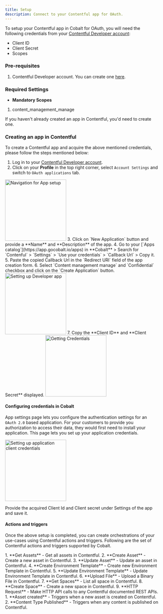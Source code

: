 ```yaml
---
title: Setup
description: Connect to your Contentful app for OAuth.
---
```

To setup your Contentful app in Cobalt for OAuth, you will need the following credentials from your [Contentful Developer account](https://app.contentful.com/account/profile/developers/applications):
- Client ID
- Client Secret
- Scopes

### Pre-requisites

1. Contentful Developer account. You can create one [here](https://www.contentful.com/sign-up/).

### Required Settings

* **Mandatory Scopes** 
1. content_management_manage

<Info>If you haven't already created an app in Contentful, you'd need to create one.</Info>

### Creating an app in Contentful

To create a Contentful app and acquire the above mentioned credentials, please follow the steps mentioned below:

1. Log in to your [Contentful Developer account](https://app.contentful.com/account/profile/developers/applications).
2. Click on your **Profile** in the top right corner, select `Account Settings` and switch to `OAuth applications` tab.
<img height="200" src="/images/Contentful/contentful_navigation.png" alt="Navigation for App setup"/>
3. Click on `New Application` button and provide a **Name** and **Description** of the app.
4. Go to your [`Apps catalog`](https://app.gocobalt.io/apps) in **Cobalt** > Search for `Contenful` > `Settings` > `Use your credentials` > `Callback Url` > Copy it.
5. Paste the copied Callback Url in the `Redirect URI` field of the app creation form.
6. Select `Content management manage` and `Confidential` checkbox and click on the `Create Application` button.
  <img height="200" src="/images/Contentful/contentful_config.png" alt="Setting up Developer app"/>
7. Copy the **Client ID** and **Client Secret** displayed.
<img height="200" src="/images/Contentful/contentful_credentials.png" alt="Getting Credentials"/>

#### Configuring credentials in Cobalt
App settings page lets you configure the authentication settings for an `OAuth 2.0` based application. For your customers to provide you authorization to access their data,
they would first need to install your application. This page lets you set up your application credentials.

<img height="200" src="/images/Contentful/contentful_cobalt.png" alt="Setting up application client credentials"/>

Provide the acquired Client Id and Client secret under Settings of the app and save it.

#### Actions and triggers
Once the above setup is completed, you can create orchestrations of your use-cases using Contentful actions and triggers. Following are the set of Contentful actions and triggers
supported by Cobalt.

<Tabs>
  <Tab title="Actions">
  <AccordionGroup>
  <Accordion title="Assets">
     1. **Get Assets** - Get all assets in Contentful.
     2. **Create Asset** - Create a new asset in Contentful.
     3. **Update Asset** - Update an asset in Contentful.
     </Accordion>
     <Accordion title="Environment Template">
     4. **Create Environment Template** - Create new Environment Template in Contentful.
     5. **Update Environment Template** - Update Environment Template in Contentful.
      </Accordion>
     <Accordion title="Files">
     6. **Upload File** - Upload a Binary File in Contentful.
      </Accordion>
     <Accordion title="Spaces">
     7. **Get Spaces** - List all space in Contentful.
     8. **Create Space** - Create a new space in Contentful.
      </Accordion>
     <Accordion title="Others">
     9. **HTTP Request** - Make HTTP API calls to any Contentful documented REST APIs.
      </Accordion>
    </AccordionGroup>
  </Tab>
  
  <Tab title="Triggers">
         1. **Asset created** - Triggers when a new asset is created on Contentful.
         2. **Content Type Published** - Triggers when any content is published on Contentful.
  </Tab>
</Tabs>